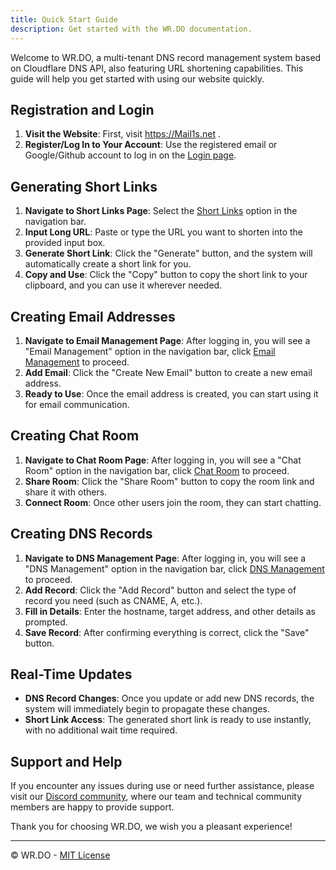 ---
title: Quick Start Guide
description: Get started with the WR.DO documentation.
---

Welcome to WR.DO, a multi-tenant DNS record management system based on Cloudflare DNS API, also featuring URL shortening capabilities. This guide will help you get started with using our website quickly.

## Registration and Login

1. **Visit the Website**: First, visit https://Mail1s.net .
3. **Register/Log In to Your Account**: Use the registered email or Google/Github account to log in on the [Login page](https://Mail1s.net/login).

## Generating Short Links

1. **Navigate to Short Links Page**: Select the [Short Links](https://Mail1s.net/dashboard/urls) option in the navigation bar.
2. **Input Long URL**: Paste or type the URL you want to shorten into the provided input box.
3. **Generate Short Link**: Click the "Generate" button, and the system will automatically create a short link for you.
4. **Copy and Use**: Click the "Copy" button to copy the short link to your clipboard, and you can use it wherever needed.

## Creating Email Addresses

1. **Navigate to Email Management Page**: After logging in, you will see a "Email Management" option in the navigation bar, click [Email Management](https://Mail1s.net/emails) to proceed.
2. **Add Email**: Click the "Create New Email" button to create a new email address.
3. **Ready to Use**: Once the email address is created, you can start using it for email communication.

## Creating Chat Room 

1. **Navigate to Chat Room Page**: After logging in, you will see a "Chat Room" option in the navigation bar, click [Chat Room](https://Mail1s.net/chat) to proceed.
2. **Share Room**: Click the "Share Room" button to copy the room link and share it with others.
3. **Connect Room**: Once other users join the room, they can start chatting.

## Creating DNS Records

1. **Navigate to DNS Management Page**: After logging in, you will see a "DNS Management" option in the navigation bar, click [DNS Management](https://Mail1s.net/dashboard/records) to proceed.
2. **Add Record**: Click the "Add Record" button and select the type of record you need (such as CNAME, A, etc.).
3. **Fill in Details**: Enter the hostname, target address, and other details as prompted.
4. **Save Record**: After confirming everything is correct, click the "Save" button.

## Real-Time Updates

- **DNS Record Changes**: Once you update or add new DNS records, the system will immediately begin to propagate these changes.
- **Short Link Access**: The generated short link is ready to use instantly, with no additional wait time required.

## Support and Help

If you encounter any issues during use or need further assistance, please visit our [Discord community](https://discord.gg/d68kWCBDEs), where our team and technical community members are happy to provide support.

Thank you for choosing WR.DO, we wish you a pleasant experience!

---

© WR.DO - [MIT License](/LICENSE.md)